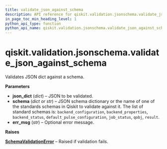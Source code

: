 ```yaml
---
title: validate_json_against_schema
description: API reference for qiskit.validation.jsonschema.validate_json_against_schema
in_page_toc_min_heading_level: 1
python_api_type: function
python_api_name: qiskit.validation.jsonschema.validate_json_against_schema
---
```


<span id="qiskit-validation-jsonschema-validate-json-against-schema" />

# qiskit.validation.jsonschema.validate\_json\_against\_schema

<Function id="qiskit.validation.jsonschema.validate_json_against_schema" isDedicatedPage={true} github="https://github.com/qiskit/qiskit/tree/stable/0.18/qiskit/validation/jsonschema/schema_validation.py" signature="validate_json_against_schema(json_dict, schema, err_msg=None)">
  Validates JSON dict against a schema.

  **Parameters**

  *   **json\_dict** (*dict*) – JSON to be validated.
  *   **schema** (*dict or str*) – JSON schema dictionary or the name of one of the standards schemas in Qiskit to validate against it. The list of standard schemas is: `backend_configuration`, `backend_properties`, `backend_status`, `default_pulse_configuration`, `job_status`, `qobj`, `result`.
  *   **err\_msg** (*str*) – Optional error message.

  **Raises**

  [**SchemaValidationError**](qiskit.validation.jsonschema.SchemaValidationError "qiskit.validation.jsonschema.SchemaValidationError") – Raised if validation fails.
</Function>

